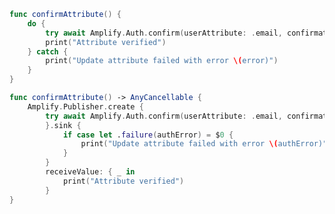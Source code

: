 <BlockSwitcher>

<Block name="Async/Await">

```swift
func confirmAttribute() {
    do {
        try await Amplify.Auth.confirm(userAttribute: .email, confirmationCode: "390739")
        print("Attribute verified")
    } catch {
        print("Update attribute failed with error \(error)")
    }
}
```

</Block>

<Block name="Combine)">

```swift
func confirmAttribute() -> AnyCancellable {
    Amplify.Publisher.create {
        try await Amplify.Auth.confirm(userAttribute: .email, confirmationCode: "390739")
        }.sink {
            if case let .failure(authError) = $0 {
                print("Update attribute failed with error \(authError)")
            }
        }
        receiveValue: { _ in
            print("Attribute verified")
        }
}
```

</Block>

</BlockSwitcher>
